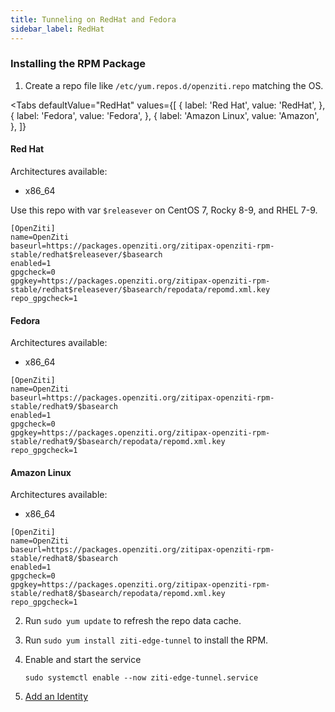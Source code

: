 ```yaml
---
title: Tunneling on RedHat and Fedora
sidebar_label: RedHat
---
```



### Installing the RPM Package

1. Create a repo file like `/etc/yum.repos.d/openziti.repo` matching the OS.

<Tabs
  defaultValue="RedHat"
  values={[
      { label: 'Red Hat', value: 'RedHat', },
      { label: 'Fedora', value: 'Fedora', },
      { label: 'Amazon Linux', value: 'Amazon', },
  ]}
>
<TabItem value="RedHat">

#### Red Hat

Architectures available:

* x86_64

Use this repo with var `$releasever` on CentOS 7, Rocky 8-9, and RHEL 7-9.

```text
[OpenZiti]
name=OpenZiti
baseurl=https://packages.openziti.org/zitipax-openziti-rpm-stable/redhat$releasever/$basearch
enabled=1
gpgcheck=0
gpgkey=https://packages.openziti.org/zitipax-openziti-rpm-stable/redhat$releasever/$basearch/repodata/repomd.xml.key
repo_gpgcheck=1
```

</TabItem>

<TabItem value="Fedora">

#### Fedora

Architectures available:

* x86_64

```text
[OpenZiti]
name=OpenZiti
baseurl=https://packages.openziti.org/zitipax-openziti-rpm-stable/redhat9/$basearch
enabled=1
gpgcheck=0
gpgkey=https://packages.openziti.org/zitipax-openziti-rpm-stable/redhat9/$basearch/repodata/repomd.xml.key
repo_gpgcheck=1
```

</TabItem>

<TabItem value="Amazon">

#### Amazon Linux

Architectures available:

* x86_64

```text
[OpenZiti]
name=OpenZiti
baseurl=https://packages.openziti.org/zitipax-openziti-rpm-stable/redhat8/$basearch
enabled=1
gpgcheck=0
gpgkey=https://packages.openziti.org/zitipax-openziti-rpm-stable/redhat8/$basearch/repodata/repomd.xml.key
repo_gpgcheck=1
```

</TabItem>
</Tabs>

2. Run `sudo yum update` to refresh the repo data cache.
2. Run `sudo yum install ziti-edge-tunnel` to install the RPM.
2. Enable and start the service

    ```text
    sudo systemctl enable --now ziti-edge-tunnel.service
    ```

2. [Add an Identity](/reference/tunnelers/linux/index.mdx#adding-identities)

